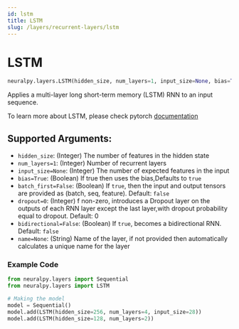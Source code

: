 ```yaml
---
id: lstm
title: LSTM
slug: /layers/recurrent-layers/lstm
---
```


# LSTM

```python
neuralpy.layers.LSTM(hidden_size, num_layers=1, input_size=None, bias=True, batch_first=False, dropout=0, bidirectional=False, name=None)
```

Applies a multi-layer long short-term memory (LSTM) RNN to an input sequence.

To learn more about LSTM, please check pytorch [documentation](https://pytorch.org/docs/stable/nn.html#lstm)

## Supported Arguments:

- `hidden_size`: (Integer) The number of features in the hidden state
- `num_layers=1`: (Integer) Number of recurrent layers
- `input_size=None`: (Integer) The number of expected features in the input
- `bias=True`: (Boolean) If true then uses the bias,Defaults to `true`
- `batch_first=False`: (Boolean) If `true`, then the input and output tensors are provided as (batch, seq, feature). Default: `false`
- `dropout=0`: (Integer) f non-zero, introduces a Dropout layer on the outputs of each RNN layer except the last layer,with dropout probability equal to dropout. Default: 0
- `bidirectional=False`: (Boolean) If `true`, becomes a bidirectional RNN. Default: `false`
- `name=None`: (String) Name of the layer, if not provided then automatically calculates a unique name for the layer

### Example Code

```python
from neuralpy.layers import Sequential
from neuralpy.layers import LSTM

# Making the model
model = Sequential()
model.add(LSTM(hidden_size=256, num_layers=4, input_size=28))
model.add(LSTM(hidden_size=128, num_layers=2))
```
